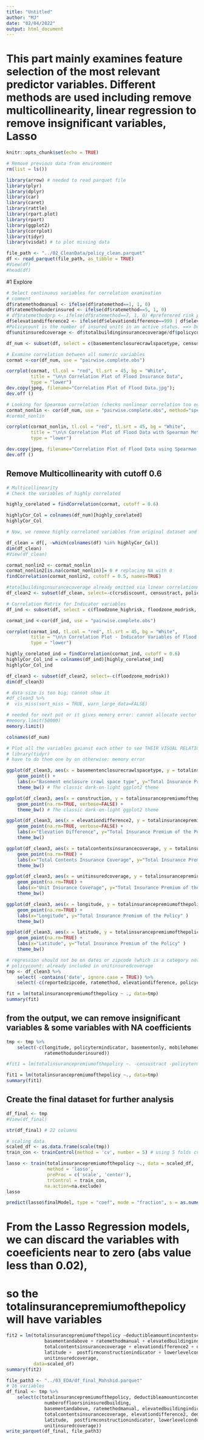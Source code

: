 ```yaml
---
title: "Untitled"
author: "MJ"
date: "02/04/2022"
output: html_document
---
```

# This part mainly examines feature selection of the most relevant predictor variables. Different methods are used including remove multicollinearity, linear regression to remove insignificant variables, Lasso


```r
knitr::opts_chunk$set(echo = TRUE)
```

```r
# Remove previous data from environment
rm(list = ls())
```

```r

library(arrow) # needed to read parquet file
library(plyr)
library(dplyr)
library(car)
library(caret)
library(rattle)
library(rpart.plot)
library(rpart)
library(ggplot2)
library(corrplot)
library(tidyr)
library(visdat) # to plot missing data
```

```r
file_path <- "../02_CleanData/policy_clean.parquet"
df <- read_parquet(file_path, as_tibble = TRUE)
#View(df)
#head(df)
```
#1 Explore 

```r
# Select continuous variables for correlation examination
# comment
df$ratemethodmanual <- ifelse(df$ratemethod==1, 1, 0)
df$ratemethodunderinsured <- ifelse(df$ratemethod==5, 1, 0)
# df$ratemethodprp <- ifelse(df$ratemethod==7, 1, 0) #preferered risk policy # not significant
df$elevationdifference2 <- ifelse(df$elevationdifference==999 | df$elevationdifference==9989 | df$elevationdifference==-9986, NA, df$elevationdifference)
#Policycount is the number of insured units in an active status. ==> Defined a new column: to count for 1 unit at a time
df$unitinsuredcoverage <- df$totalbuildinginsurancecoverage/df$policycount 

df_num <- subset(df, select = c(basementenclosurecrawlspacetype, censustract,crsdiscount,elevationdifference2, federalpolicyfee, latitude, longitude, policycost, policycount, reportedzipcode, totalbuildinginsurancecoverage, totalcontentsinsurancecoverage, unitinsuredcoverage))
```


```r
# Examine correlation between all numeric variables 
cormat <-cor(df_num, use = "pairwise.complete.obs")
```

```r
corrplot(cormat, tl.col = "red", tl.srt = 45, bg = "White",
         title = "\n\n Correlation Plot of Flood Insurance Data",
         type = "lower")
dev.copy(jpeg, filename="Correlation Plot of Flood Data.jpg");
dev.off ()
```


```r
# Looking for Spearman correlation (checks nonlinear correlation too eg y=x3 ha Spearman correlation of 1)
cormat_nonlin <- cor(df_num, use = "pairwise.complete.obs", method="spearman")
#cormat_nonlin
```

```r
corrplot(cormat_nonlin, tl.col = "red", tl.srt = 45, bg = "White",
         title = "\n\n Correlation Plot of Flood Data with Spearman Method",
         type = "lower")

dev.copy(jpeg, filename="Correlation Plot of Flood Data using Spearman.jpg");
dev.off ()
```

## Remove Multicollinearity with cutoff 0.6


```r
# Multicollinearity
# Check the variables of highly correlated

highly_corelated = findCorrelation(cormat, cutoff = 0.6)

highlyCor_Col = colnames(df_num)[highly_corelated]
highlyCor_Col

```

```r
# Now, we remove highly correlated variables from original dataset and create cleaner dataset, the dataset now contains 40 columns

df_clean = df[, -which(colnames(df) %in% highlyCor_Col)]
dim(df_clean)
#View(df_clean)
```

```r
cormat_nonlin2 <- cormat_nonlin
cormat_nonlin2[is.na(cormat_nonlin)]= 0 # replacing NA with 0
findCorrelation(cormat_nonlin2, cutoff = 0.5, names=TRUE)
```

```r
#totalbuildinginsurancecoverage already omitted via linear correlationmatrix
df_clean2 <- subset(df_clean, select=-c(crsdiscount, censustract, policycost)) 
```


```r
# Correlation Matrix for Indicator variables
df_ind <- subset(df, select = c(floodzone_highrisk, floodzone_modrisk, lowerlevelcondo, upperlevelcondo, lowerflooronly, basementandabove, basementonly, morethan1floor, ratemethodmanual, ratemethodunderinsured))

cormat_ind <-cor(df_ind, use = "pairwise.complete.obs")

corrplot(cormat_ind, tl.col = "red", tl.srt = 45, bg = "White",
         title = "\n\n Correlation Plot - Indicator Variables of Flood Insurance Data",
         type = "lower")
```

```r
highly_corelated_ind = findCorrelation(cormat_ind, cutoff = 0.6)
highlyCor_Col_ind = colnames(df_ind)[highly_corelated_ind]
highlyCor_Col_ind
```


```r
df_clean3 <- subset(df_clean2, select=-c(floodzone_modrisk)) 
dim(df_clean3)
```



```r
# data size is too big; cannot show it
#df_clean3 %>%
#  vis_miss(sort_miss = TRUE, warn_large_data=FALSE)
```

```r
# needed for next pot or it gives memory error: cannot allocate vector of size --- GB/MB')
#memory.limit(50000)
memory.limit()
```

```r
colnames(df_num)
```

```r
# Plot all the variables gaianst each other to see THEIR VISUAL RELATIONSHIP
# library(tidyr)
# have to do them one by on otherwise: memory error

ggplot(df_clean3, aes(x = basementenclosurecrawlspacetype, y = totalinsurancepremiumofthepolicy, color = floodzone_highrisk)) +
    geom_point() +
    labs(x="Basement enclosure crawl space type", y="Total Insurance Premium of the Policy" )
    theme_bw() # The classic dark-on-light ggplot2 theme
```
```r
ggplot(df_clean3, aes(x = construction, y = totalinsurancepremiumofthepolicy)) +
    geom_point(na.rm=TRUE, verbose=FALSE) +
    theme_bw() # The classic dark-on-light ggplot2 theme
```

```r
ggplot(df_clean3, aes(x = elevationdifference2, y = totalinsurancepremiumofthepolicy)) +
    geom_point(na.rm=TRUE, verbose=FALSE) +
    labs(x="Elevation Difference", y="Total Insurance Premium of the Policy")
    theme_bw() 
```


```r
ggplot(df_clean3, aes(x = totalcontentsinsurancecoverage, y = totalinsurancepremiumofthepolicy)) +
    geom_point(na.rm=TRUE) +
    labs(x="Total Contents Insurance Coverage", y="Total Insurance Premium of the Policy" )
    theme_bw() 
```



```r
ggplot(df_clean3, aes(x = unitinsuredcoverage, y = totalinsurancepremiumofthepolicy)) +
    geom_point(na.rm=TRUE) +
    labs(x="Unit Insurance Coverage", y="Total Insurance Premium of the Policy" )
    theme_bw() 
```
```r
ggplot(df_clean3, aes(x = longitude, y = totalinsurancepremiumofthepolicy)) +
    geom_point(na.rm=TRUE) +
    labs(x="Longitude", y="Total Insurance Premium of the Policy" )
    theme_bw() 
```
```r
ggplot(df_clean3, aes(x = latitude, y = totalinsurancepremiumofthepolicy)) +
    geom_point(na.rm=TRUE) +
    labs(x="Latitude", y="Total Insurance Premium of the Policy" )
    theme_bw() 
```





```r
# regression should not be on dates or zipcode (which is a category not value)
# policycount: already included in unitinsuredcoverage
tmp <- df_clean3 %>%
    select( -contains('date', ignore.case = TRUE)) %>%
    select(-c(reportedzipcode, ratemethod, elevationdifference, policycount))

fit = lm(totalinsurancepremiumofthepolicy ~ ., data=tmp)
summary(fit)
```

## from the output, we can remove insignificant variables & some variables with NA coefficients

```r
tmp <- tmp %>%
    select(-c(longitude, policytermindicator, basementonly, mobilehomeortrailer, floodzone_undetermined,
              ratemethodunderinsured))

#fit1 = lm(totalinsurancepremiumofthepolicy ~. -censustract -policytermindicator -upperlevelcondo -mobilehomeortrailer #-floodzone_modrisk -floodzone_undetermined -postfirmconstructionindicator -reportedzipcode -lowerflooronly #-upperandlowerfloors -basementonly -morethan1floor -deductibleamountinbuildingcoverage, df_clean)

fit1 = lm(totalinsurancepremiumofthepolicy ~., data=tmp)
summary(fit1)
```

## Create the final dataset for further analysis

```r
df_final <- tmp
#View(df_final)
```

```r
str(df_final) # 22 columns
```

```r
# scaling data
scaled_df <- as.data.frame(scale(tmp))
train_con <- trainControl(method = 'cv', number = 5) # using 5 folds cv

lasso <- train(totalinsurancepremiumofthepolicy ~., data = scaled_df,
               method = 'lasso',
               preProc = c('scale', 'center'),
               trControl = train_con,
              na.action=na.exclude)
lasso
```

```r
predict(lasso$finalModel, type = "coef", mode = "fraction", s = as.numeric(lasso$bestTune))
```

# From the Lasso Regression models, we can discard the variables with coeeficients near to zero (abs value less than 0.02), 
# so the totalinsurancepremiumofthepolicy will have  variables 


```r
fit2 = lm(totalinsurancepremiumofthepolicy ~deductibleamountincontentscoverage + numberoffloorsininsuredbuilding + 
              basementandabove + ratemethodmanual + elevatedbuildingindicator + occupancytype + 
              totalcontentsinsurancecoverage + elevationdifference2 + deductibleamountinbuildingcoverage +
              latitude +  postfirmconstructionindicator + lowerlevelcondo + upperandlowerfloors + floodzone_highrisk +
              unitinsuredcoverage,
          data=scaled_df)
summary(fit2)

```


```r
file_path3 <- "../03_EDA/df_final_Mahshid.parquet"
# 16 variables
df_final <- tmp %>%
    select(c(totalinsurancepremiumofthepolicy, deductibleamountincontentscoverage, 
              numberoffloorsininsuredbuilding, 
              basementandabove, ratemethodmanual, elevatedbuildingindicator, occupancytype, 
              totalcontentsinsurancecoverage, elevationdifference2, deductibleamountinbuildingcoverage,
              latitude,  postfirmconstructionindicator, lowerlevelcondo, upperandlowerfloors, floodzone_highrisk,
              unitinsuredcoverage))
write_parquet(df_final, file_path3)

```

